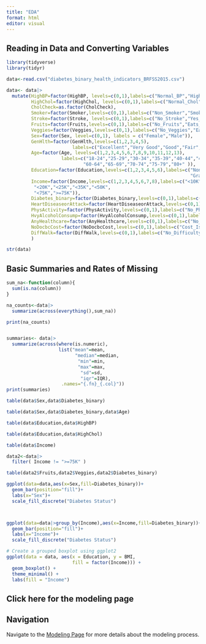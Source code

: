 ```yaml
---
title: "EDA"
format: html
editor: visual
---
```


## Reading in Data and Converting Variables

```r
library(tidyverse)
library(tidyr)

data<-read.csv("diabetes_binary_health_indicators_BRFSS2015.csv")

data<- data|>
  mutate(HighBP=factor(HighBP, levels=c(0,1),labels=c("Normal_BP","High_BP")),
         HighChol=factor(HighChol, levels=c(0,1),labels=c("Normal_Chol","High_Chol")),
         CholCheck=as.factor(CholCheck),
         Smoker=factor(Smoker,levels=c(0,1),labels=c("Non_Smoker","Smoker")),
         Stroke=factor(Stroke, levels=c(0,1),labels=c("No_Stroke","Yes_Stroke")),
         Fruits=factor(Fruits,levels=c(0,1),labels=c("No_Fruits","Eats_Fruits")),
         Veggies=factor(Veggies,levels=c(0,1),labels=c("No_Veggies","Eats_Veggies")),
         Sex=factor(Sex, level=c(0,1), labels = c("Female","Male")),
         GenHlth=factor(GenHlth,levels=c(1,2,3,4,5), 
                        labels=c("Excellent","Very Good","Good","Fair","Poor")),
         Age=factor(Age, levels=c(1,2,3,4,5,6,7,8,9,10,11,12,13),
                    labels=c("18-24","25-29","30-34","35-39","40-44","45-49","50-54","55-59",
                            "60-64","65-69","70-74","75-79","80+" )),
         Education=factor(Education,levels=c(1,2,3,4,5,6),labels=c("None-K","Grades 1-8",
                                                                   "Grades 9-11","HS Diploma","Some College","Bachelor's Degree or Higher")),
         Income=factor(Income,levels=c(1,2,3,4,5,6,7,8),labels=c("<10K","<15K",
          "<20K","<25K","<35K","<50K",
          "<75K",">=75K")),
         Diabetes_binary=factor(Diabetes_binary,levels=c(0,1),labels=c("Not_Diabetic","Diabetic")),
         HeartDiseaseorAttack=factor(HeartDiseaseorAttack,levels=c(0,1),labels=c("No_Heart Disease","Heart_Disease")),
         PhysActivity=factor(PhysActivity,levels=c(0,1),labels=c("No_Physical Activity","Physical_Activity")),
         HvyAlcoholConsump=factor(HvyAlcoholConsump,levels=c(0,1),labels=c("Not_Heavy Drinker","Heavy_Drinker")),
         AnyHealthcare=factor(AnyHealthcare,levels=c(0,1),labels=c("No_Health_Coverage","Yes_Health_Coverage")),
         NoDocbcCost=factor(NoDocbcCost,levels=c(0,1),labels=c("Cost_Issue","Cost_Not_Issue")),
         DiffWalk=factor(DiffWalk,levels=c(0,1),labels=c("No_Difficulty_Walking","Difficulty_Walking"))
         )

str(data)
```

## Basic Summaries and Rates of Missing

```r
sum_na<-function(column){
  sum(is.na(column))
}

na_counts<-data|>
  summarize(across(everything(),sum_na))

print(na_counts)


summaries<- data|>
  summarize(across(where(is.numeric),
                   list("mean"=mean,
                         "median"=median,
                          "min"=min,
                          "max"=max,
                           "sd"=sd,
                           "iqr"=IQR),
                    .names="{.fn}_{.col}"))
print(summaries)

```


```r
table(data$Sex,data$Diabetes_binary)

table(data$Sex,data$Diabetes_binary,data$Age)

table(data$Education,data$HighBP)

table(data$Education,data$HighChol)

table(data$Income)

data2<-data|>
  filter( Income != ">=75K" )

table(data2$Fruits,data2$Veggies,data2$Diabetes_binary)

```


```r
ggplot(data=data,aes(x=Sex,fill=Diabetes_binary))+
  geom_bar(position="fill")+
  labs(x="Sex")+
  scale_fill_discrete("Diabetes Status")



ggplot(data=data|>group_by(Income),aes(x=Income,fill=Diabetes_binary))+
  geom_bar(position="fill")+
  labs(x="Income")+
  scale_fill_discrete("Diabetes Status")
```

```r
# Create a grouped boxplot using ggplot2
ggplot(data = data, aes(x = Education, y = BMI,
                        fill = factor(Income))) +
  geom_boxplot() +
  theme_minimal() +
  labs(fill = "Income")
```
## Click here for the modeling page


## Navigation

Navigate to the [Modeling Page](modeling.html) for more details about the modeling process.

